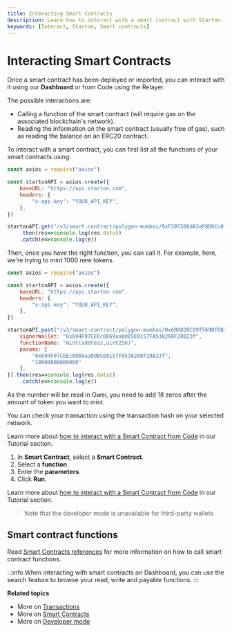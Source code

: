 ```yaml
---
title: Interacting Smart Contracts
description: Learn how to interact with a smart contract with Starton.
keywords: [Interact, Starton, Smart contracts]
---
```



# Interacting Smart Contracts

Once a smart contract has been deployed or imported, you can interact with it using our **Dashboard** or from Code using the Relayer.

The possible interactions are:

-   Calling a function of the smart contract (will require gas on the associated blockchain's network).
-   Reading the information on the smart contract (usually free of gas), such as reading the balance on an ERC20 contract.

<Tabs>
<TabItem value="code" label="From Code">

To interact with a smart contract, you can first list all the functions of your smart contracts using:

```jsx showLineNumbers
const axios = require("axios")

const startonAPI = axios.create({
    baseURL: "https://api.starton.com",
    headers: {
        "x-api-key": "YOUR_API_KEY",
    },
})

startonAPI.get("/v3/smart-contract/polygon-mumbai/0xF205506dA3aF8D0Cc0f90D7C0c0eA4EFA6423CFF/available-functions")
    .then(res=>console.log(res.data))
    .catch(e=>console.log(e))
```

Then, once you have the right function, you can call it. For example, here, we're trying to mint 1000 new tokens.

```jsx showLineNumbers
const axios = require("axios")

const startonAPI = axios.create({
    baseURL: "https://api.starton.com",
    headers: {
        "x-api-key": "YOUR_API_KEY",
    },
})

startonAPI.post("/v3/smart-contract/polygon-mumbai/0x608B2BC89f569Bf883A6d0A36aDBd8DC937fAf2e/call", {
    signerWallet: "0x694F07CEEc0869aa0dB5E8157FA538268F28B23f",
    functionName: "mint(address,uint256)",
    params: [
        "0x694F07CEEc0869aa0dB5E8157FA538268F28B23f",
        "10000000000000"
    ],
}).then(res=>console.log(res.data))
    .catch(e=>console.log(e))
```

As the number will be read in Gwei, you need to add 18 zeros after the amount of token you want to mint.

You can check your transaction using the transaction hash on your selected network.

Learn more about [how to interact with a Smart Contract from Code](/Tutorials/interact-from-code.mdx) in our Tutorial section.

</TabItem> 
<TabItem value="dashboard" label="From Webapp">

1. In **Smart Contract**, select a **Smart Contract**.
1. Select a **function**.
1. Enter the **parameters**.
1. Click **Run**.

Learn more about [how to interact with a Smart Contract from Code](/Tutorials/interact-from-code.mdx) in our Tutorial section.

</TabItem>
</Tabs>

> Note that the developer mode is unavailable for third-party wallets

## Smart contract functions

Read [Smart Contracts references](/Smart-contract/parameters-and-functions.mdx) for more information on how to call smart contract functions.

:::info
When interacting with smart contracts on Dashboard, you can use the search feature to browse your read, write and payable functions.
:::

**Related topics**

-   More on [Transactions](/Transactions/creating-a-transaction.mdx)
-   More on [Smart Contracts](/Smart-contract/understanding-smart-contracts.md)
-   More on [Developer mode](/Developer/Discovering-coding-interface.md)
